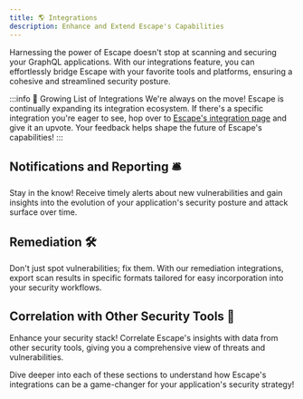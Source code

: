 ```yaml
---
title: 🌎 Integrations
description: Enhance and Extend Escape's Capabilities
---
```


Harnessing the power of Escape doesn't stop at scanning and securing your GraphQL applications. With our integrations feature, you can effortlessly bridge Escape with your favorite tools and platforms, ensuring a cohesive and streamlined security posture.

:::info 🌱 Growing List of Integrations
We're always on the move! Escape is continually expanding its integration ecosystem. If there's a specific integration you're eager to see, hop over to [Escape's integration page](https://app.escape.tech/integrations) and give it an upvote. Your feedback helps shape the future of Escape's capabilities!
:::


## Notifications and Reporting 🛎️
Stay in the know! Receive timely alerts about new vulnerabilities and gain insights into the evolution of your application's security posture and attack surface over time.

## Remediation 🛠️
Don't just spot vulnerabilities; fix them. With our remediation integrations, export scan results in specific formats tailored for easy incorporation into your security workflows.

## Correlation with Other Security Tools 🔗
Enhance your security stack! Correlate Escape's insights with data from other security tools, giving you a comprehensive view of threats and vulnerabilities.


Dive deeper into each of these sections to understand how Escape's integrations can be a game-changer for your application's security strategy!
